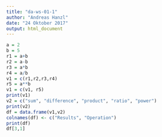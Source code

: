```yaml
---
title: "da-ws-01-1"
author: "Andreas Hanzl"
date: "24 Oktober 2017"
output: html_document
---
```


```r
a = 2
b = 5
r1 = a+b
r2 = a-b
r3 = a*b
r4 = a/b
v1 = c(r1,r2,r3,r4)
r5 = a**b
v1 = c(v1, r5)
print(v1)
v2 = c("sum", "difference", "product", "ratio", "power")
print(v2)
df = data.frame(v1,v2)
colnames(df) <- c("Results", "Operation")
print(df)
df[3,1]
```

